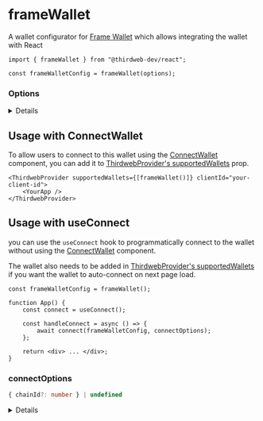 
<WalletsBreadcrumb name="Frame Wallet" slug="frame" />

# frameWallet

A wallet configurator for [Frame Wallet](/wallet/frame) which allows integrating the wallet with React

```tsx
import { frameWallet } from "@thirdweb-dev/react";

const frameWalletConfig = frameWallet(options);
```

<CustomizeWalletConfigurator
	config="frameWalletConfig"
	configurator="frameWallet"
	connectUI="FrameWalletConnectUI"
	selectUI="FrameWalletSelectUI"
	isInstalled="isFrameWalletInstalled"
/>

### Options

<Details summary="recommended" tags={["Optional"]}>

Show this wallet as "recommended" in the [ConnectWallet Modal](/react/react.connectwallet).

```ts
frameWallet({
	recommended: true,
});
```

</Details>

## Usage with ConnectWallet

To allow users to connect to this wallet using the [ConnectWallet](/react/react.connectwallet) component, you can add it to [ThirdwebProvider's supportedWallets](/react/react.thirdwebprovider#supportedwallets-optional) prop.

```tsx
<ThirdwebProvider supportedWallets={[frameWallet()]} clientId="your-client-id">
	<YourApp />
</ThirdwebProvider>
```

## Usage with useConnect

you can use the `useConnect` hook to programmatically connect to the wallet without using the [ConnectWallet](/react/react.connectwallet) component.

The wallet also needs to be added in [ThirdwebProvider's supportedWallets](/react/react.thirdwebprovider#supportedwallets-optional) if you want the wallet to auto-connect on next page load.

```tsx
const frameWalletConfig = frameWallet();

function App() {
	const connect = useConnect();

	const handleConnect = async () => {
		await connect(frameWalletConfig, connectOptions);
	};

	return <div> ... </div>;
}
```

### connectOptions

```ts
{ chainId?: number } | undefined
```

<Details summary="chainId" tags={["Optional"]}>

If `chainId` is provided, wallet will be connected and immediately switch to network with given `chainId`.

`Chain` object corresponding to this chainId from [@thirdweb-dev/chains](https://www.npmjs.com/package/@thirdweb-dev/chains) package must be specified in [ThirdwebProvider's supportedChains](/react/react.thirdwebprovider#supportedchains-optional) prop as shown below

```tsx
import { Polygon } from "@thirdweb-dev/chains";
import { ThirdwebProvider } from "@thirdweb-dev/react";

export function YourApp() {
	return (
		<ThirdwebProvider supportedChains={[Polygon]} clientId="your-client-id">
			<App />
		</ThirdwebProvider>
	);
}
```

</Details>
